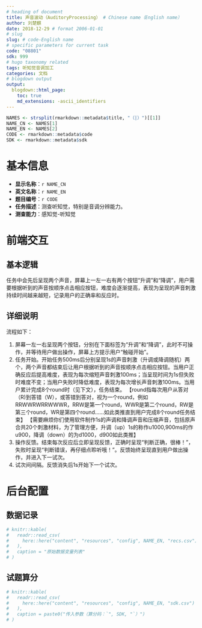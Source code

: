 ```yaml
---
# heading of document
title: 声音波动（AuditoryProcessing） # Chinese name（English name）
author: 刘楚麒
date: 2018-12-29 # format 2006-01-01
# slug
slug: # code-English name
# specific parameters for current task
code: "08801"
sdk: 999
# hugo taxonomy related
tags: 听知觉音调加工
categories: 文档
# blogdown output
output:
  blogdown::html_page:
    toc: true
    md_extensions: -ascii_identifiers
---
```


```r
NAMES <- strsplit(rmarkdown::metadata$title, "（|）")[[1]]
NAME_CN <- NAMES[1]
NAME_EN <- NAMES[2]
CODE <- rmarkdown::metadata$code
SDK <- rmarkdown::metadata$sdk
```

# 基本信息

* **显示名称**：`r NAME_CN`
* **英文名称**：`r NAME_EN`
* **题目编号**：`r CODE`
* **任务描述**：测查听知觉，特别是音调分辨能力。
* **测查能力**：感知觉-听知觉

# 前端交互

## 基本逻辑

任务中会先后呈现两个声音，屏幕上一左一右有两个按钮“升调”和“降调”，用户需要根据听到的声音按顺序点击相应按钮，难度会逐渐提高，表现为呈现的声音刺激持续时间越来越短，记录用户的正确率和反应时。

## 详细说明

流程如下：

1. 屏幕一左一右呈现两个按钮，分别在下面标签为“升调”和“降调”，此时不可操作，并等待用户做出操作，屏幕上方提示用户“触碰开始”。
1. 任务开始。开始任务500ms后分别呈现1s的声音刺激（升调或降调随机）两个，两个声音都结束后让用户根据听到的声音按顺序点击相应按钮。当用户正确反应后提高难度，表现为每次缩短声音刺激100ms；当呈现时间为1s但失败时难度不变；当用户失败时降低难度，表现为每次增长声音刺激100ms。当用户累计完成8个round时（见下文），任务结束。
【round指每次用户从答对（R)到答错（W），或答错到答对，视为一个round，例如RRWWRWRRWWWR，RRW是第一个round，WWR是第二个round，RW是第三个round，WR是第四个round……如此类推直到用户完成8个round任务结束】
【需要麻烦你们使用软件制作1s的声调和降调声音和压缩声音，包括原声合共20个刺激材料，为了管理方便，升调（up）1s的称作u1000,900ms的作u900，降调（down）的为d1000，d900如此类推】
1. 操作反馈。结束每次反应后立即呈现反馈，正确时呈现“判断正确，很棒！”，失败时呈现“判断错误，再仔细点聆听哦！”。反馈始终呈现直到用户做出操作，并进入下一试次。
1. 试次间间隔。反馈消失后1s开始下一个试次。

# 后台配置

## 数据记录

```r
# knitr::kable(
#   readr::read_csv(
#     here::here("content", "resources", "config", NAME_EN, "recs.csv")
#   ),
#   caption = "原始数据变量列表"
# )
```

## 试题算分

```r
# knitr::kable(
#   readr::read_csv(
#     here::here("content", "resources", "config", NAME_EN, "sdk.csv")
#   ),
#   caption = paste0("传入参数（算分码：`", SDK, "`）")
# )
```
